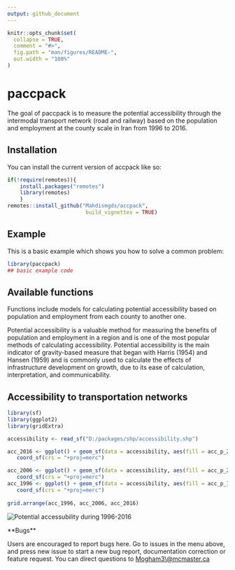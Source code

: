 ```yaml
---
output: github_document
---
```


<!-- README.md is generated from README.Rmd. Please edit that file -->

```r
knitr::opts_chunk$set(
  collapse = TRUE,
  comment = "#>",
  fig.path = "man/figures/README-",
  out.width = "100%"
)
```

# paccpack

<!-- badges: start -->

<!-- badges: end -->

The goal of paccpack is to measure the potential accessibility through the intermodal transport network (road and railway) based on the population and employment at the county scale in Iran from 1996 to 2016.

## Installation

You can install the current version of accpack like so:

``` r
if(!require(remotes)){
    install.packages("remotes")
    library(remotes)
    }
remotes::install_github("Mahdismgds/accpack",
                         build_vignettes = TRUE)
```

## Example

This is a basic example which shows you how to solve a common problem:

```r
library(paccpack)
## basic example code
```

## Available functions

Functions include models for calculating potential accessibility based on population and employment from each county to another one.

Potential accessibility is a valuable method for measuring the benefits of population and employment in a region and is one of the most popular methods of calculating accessibility. Potential accessibility is the main indicator of gravity-based measure that began with Harris (1954) and Hansen (1959) and is commonly used to calculate the effects of infrastructure development on growth, due to its ease of calculation, interpretation, and communicability.

## Accessibility to transportation networks

```r
library(sf)
library(ggplot2)
library(gridExtra)

accessibility <- read_sf("D:/packages/shp/accessibility.shp")

acc_2016 <- ggplot() + geom_sf(data = accessibility, aes(fill = acc_p_2016), size = 0.01) + labs(fill = "accessibility to transportation 2016") + 
   coord_sf(crs = "+proj=merc")

acc_2006 <- ggplot() + geom_sf(data = accessibility, aes(fill = acc_p_2006), size = 0.01) + labs(fill = "accessibility to transportation 2006") + 
   coord_sf(crs = "+proj=merc")
acc_1996 <- ggplot() + geom_sf(data = accessibility, aes(fill = acc_p_1996), size = 0.01) + labs(fill = "accessibility to transportation 1996") + 
   coord_sf(crs = "+proj=merc")
 
grid.arrange(acc_1996, acc_2006, acc_2016)
```

![](images/Picture1.jpg "Potential accessubility during 1996-2016")

\*\*Bugs\*\*

Users are encouraged to report bugs here. Go to issues in the menu above, and press new issue to start a new bug report, documentation correction or feature request. You can direct questions to [Mogham3\\\@mcmaster.ca](mailto:Mogham3@mcmaster.ca){.email}
